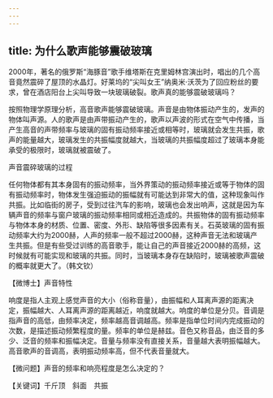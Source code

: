 ```yaml
---
---
---
```

title: 为什么歌声能够震破玻璃
---




2000年，著名的俄罗斯“海豚音”歌手维塔斯在克里姆林宫演出时，唱出的几个高音竟然震碎了屋顶的水晶灯。好莱坞的“尖叫女王”纳奥米·沃茨为了回应粉丝的要求，曾在酒店阳台上尖叫导致一块玻璃破裂。歌声真的能够震破玻璃吗？

按照物理学原理分析，高音歌声能够震破玻璃。声音是由物体振动产生的，发声的物体叫声源。人的歌声是由声带振动产生的，歌声以声波的形式在空气中传播，当产生高音的声带频率与玻璃的固有振动频率接近或相等时，玻璃就会发生共振，歌声的能量越大，玻璃发生的共振幅度就越大，当玻璃的共振幅度超过了玻璃本身能承受的极限时，玻璃就被震破了。

声音震碎玻璃的过程



任何物体都有其本身固有的振动频率，当外界策动的振动频率接近或等于物体的固有振动频率时，物体发生强迫振动的振幅就有可能达到非常大的值，这种现象叫作共振。比如临街的房子，受到过往汽车的影响，玻璃也会发出响声，这就是因为车辆声音的频率与窗户玻璃的振动频率相同或相近造成的。共振物体的固有振动频率与物体本身的材质、位置、密度、外形、缺陷等很多因素有关。石英玻璃的固有振动频率大约为2000赫，人声的频率一般不超过2000赫，这种声音无法和玻璃产生共振。但是有些受过训练的高音歌手，能让自己的声音接近2000赫的高频，这时候就有可能实现和玻璃的共振。同时，当玻璃本身存在缺陷时，玻璃被歌声震破的概率就更大了。（韩文钦）





【微博士】声音特性

响度是指人主观上感觉声音的大小（俗称音量），由振幅和人耳离声源的距离决定，振幅越大、人耳离声源的距离越近，响度就越大。响度的单位是分贝。音调是指声音的高低，由频率决定，频率越高音调越高。频率是指单位时间内完成振动的次数，是描述振动频繁程度的量。频率的单位是赫兹。音色又称音品，由泛音的多少、泛音的频率和振幅决定。音量与频率没有直接关系，音量越大表明振幅越大。高音歌声的音调高，表明振动频率高，但不代表音量就大。

【微问题】声音的频率和响亮程度是怎么决定的？

【关键词】千斤顶　斜面　共振